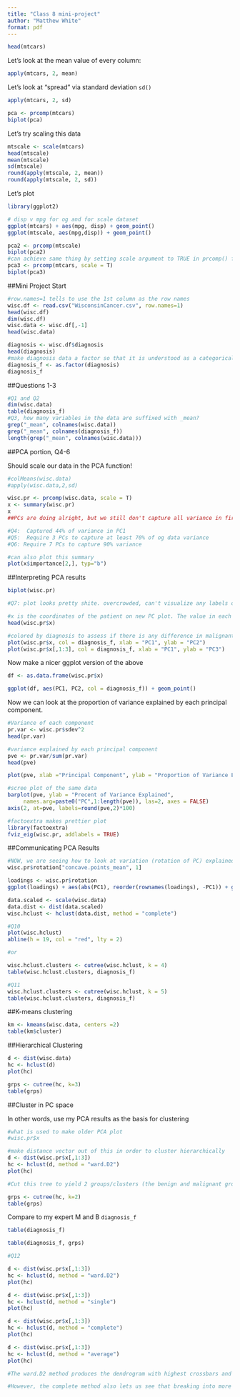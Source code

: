 ```yaml
---
title: "Class 8 mini-project"
author: "Matthew White"
format: pdf
---
```


```r
head(mtcars)

```

Let's look at the mean value of every column:

```r
apply(mtcars, 2, mean)
```

Let's look at "spread" via standard deviation `sd()`

```r
apply(mtcars, 2, sd)
```

```r
pca <- prcomp(mtcars)
biplot(pca)
```

Let's try scaling this data

```r
mtscale <- scale(mtcars)
head(mtscale)
mean(mtscale)
sd(mtscale)
round(apply(mtscale, 2, mean))
round(apply(mtscale, 2, sd))
```

Let's plot

```r
library(ggplot2)

# disp v mpg for og and for scale dataset
ggplot(mtcars) + aes(mpg, disp) + geom_point()
ggplot(mtscale, aes(mpg,disp)) + geom_point()
```

```r
pca2 <- prcomp(mtscale)
biplot(pca2)
#can achieve same thing by setting scale argument to TRUE in prcomp() function on og dataset
pca3 <- prcomp(mtcars, scale = T)
biplot(pca3)
```

##Mini Project Start

```r
#row.names=1 tells to use the 1st column as the row names
wisc.df <- read.csv("WisconsinCancer.csv", row.names=1)
head(wisc.df)
dim(wisc.df)
wisc.data <- wisc.df[,-1]
head(wisc.data)
```

```r
diagnosis <- wisc.df$diagnosis
head(diagnosis)
#make diagnosis data a factor so that it is understood as a categorical and not a continuous variable
diagnosis_f <- as.factor(diagnosis)
diagnosis_f
```

##Questions 1-3

```r
#Q1 and Q2
dim(wisc.data)
table(diagnosis_f)
#Q3, how many variables in the data are suffixed with _mean?
grep("_mean", colnames(wisc.data))
grep("_mean", colnames(diagnosis_f))
length(grep("_mean", colnames(wisc.data)))
```

##PCA portion, Q4-6

Should scale our data in the PCA function!
```r
#colMeans(wisc.data)
#apply(wisc.data,2,sd)

wisc.pr <- prcomp(wisc.data, scale = T)
x <- summary(wisc.pr)
x
##PCs are doing alright, but we still don't capture all variance in first couple PCs. 

#Q4:  Captured 44% of variance in PC1
#Q5:  Require 3 PCs to capture at least 70% of og data variance
#Q6: Require 7 PCs to capture 90% variance

#can also plot this summary
plot(x$importance[2,], typ="b")

```

##Interpreting PCA results

```r
biplot(wisc.pr)

#Q7: plot looks pretty shite. overcrowded, can't visualize any labels or results. 

```

```r
#x is the coordinates of the patient on new PC plot. The value in each PC for each individual in the wisconsin dataset
head(wisc.pr$x)
```

```r
#colored by diagnosis to assess if there is any difference in malignant and benign samples.
plot(wisc.pr$x, col = diagnosis_f, xlab = "PC1", ylab = "PC2")
plot(wisc.pr$x[,1:3], col = diagnosis_f, xlab = "PC1", ylab = "PC3")
```

Now make a nicer ggplot version of the above

```r
df <- as.data.frame(wisc.pr$x)

ggplot(df, aes(PC1, PC2, col = diagnosis_f)) + geom_point()

```

Now we can look at the proportion of variance explained by each principal component. 

```r
#Variance of each component
pr.var <- wisc.pr$sdev^2
head(pr.var)

#variance explained by each principal component
pve <- pr.var/sum(pr.var)
head(pve)

plot(pve, xlab ="Principal Component", ylab = "Proportion of Variance Explained", ylim = c(0,1), type = "o")

#scree plot of the same data
barplot(pve, ylab = "Precent of Variance Explained",
     names.arg=paste0("PC",1:length(pve)), las=2, axes = FALSE)
axis(2, at=pve, labels=round(pve,2)*100)

#factoextra makes prettier plot
library(factoextra)
fviz_eig(wisc.pr, addlabels = TRUE)
```

##Communicating PCA Results

```r
#NOW, we are seeing how to look at variation (rotation of PC) explained by each variable (here looking at concave.points_mean). Number further from 0 indicates more contribution to variation 
wisc.pr$rotation["concave.points_mean", 1]

loadings <- wisc.pr$rotation
ggplot(loadings) + aes(abs(PC1), reorder(rownames(loadings), -PC1)) + geom_col()

```

```r
data.scaled <- scale(wisc.data)
data.dist <- dist(data.scaled)
wisc.hclust <- hclust(data.dist, method = "complete")

#Q10
plot(wisc.hclust)
abline(h = 19, col = "red", lty = 2)

#or

wisc.hclust.clusters <- cutree(wisc.hclust, k = 4)
table(wisc.hclust.clusters, diagnosis_f)

#Q11
wisc.hclust.clusters <- cutree(wisc.hclust, k = 5)
table(wisc.hclust.clusters, diagnosis_f)

```


##K-means clustering
```r
km <- kmeans(wisc.data, centers =2)
table(km$cluster)
```

##Hierarchical Clustering
```r
d <- dist(wisc.data)
hc <- hclust(d)
plot(hc)
```


```r
grps <- cutree(hc, k=3)
table(grps)
```

##Cluster in PC space

In other words, use my PCA results as the basis for clustering

```r
#what is used to make older PCA plot
#wisc.pr$x

#make distance vector out of this in order to cluster hierarchically
d <- dist(wisc.pr$x[,1:3])
hc <- hclust(d, method = "ward.D2")
plot(hc)
```

```r
#Cut this tree to yield 2 groups/clusters (the benign and malignant groups)

grps <- cutree(hc, k=2)
table(grps)
```

Compare to my expert M and B `diagnosis_f`
```r
table(diagnosis_f)

table(diagnosis_f, grps)
```


```r
#Q12

d <- dist(wisc.pr$x[,1:3])
hc <- hclust(d, method = "ward.D2")
plot(hc)

d <- dist(wisc.pr$x[,1:3])
hc <- hclust(d, method = "single")
plot(hc)

d <- dist(wisc.pr$x[,1:3])
hc <- hclust(d, method = "complete")
plot(hc)

d <- dist(wisc.pr$x[,1:3])
hc <- hclust(d, method = "average")
plot(hc)

#The ward.D2 method produces the dendrogram with highest crossbars and most easy to see two major clusters (which is good since we have two patient groups).  

#However, the complete method also lets us see that breaking into more clusters can provide a good readout of variation between B and M individuals (i.e. see that 4 clusters is a good choice)
```










